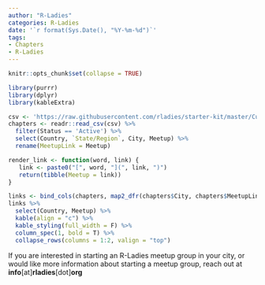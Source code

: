 ```yaml
---
author: "R-Ladies"
categories: R-Ladies
date: '`r format(Sys.Date(), "%Y-%m-%d")`'
tags:
- Chapters
- R-Ladies
---
```


```r
knitr::opts_chunk$set(collapse = TRUE)

library(purrr)
library(dplyr)
library(kableExtra)
```


```r
csv <- 'https://raw.githubusercontent.com/rladies/starter-kit/master/Current-Chapters.csv'
chapters <- readr::read_csv(csv) %>%
  filter(Status == 'Active') %>%
  select(Country, `State/Region`, City, Meetup) %>%
  rename(MeetupLink = Meetup)

```

```r

render_link <- function(word, link) {
   link <- paste0("[", word, "](", link, ")")
   return(tibble(Meetup = link))
}

links <- bind_cols(chapters, map2_dfr(chapters$City, chapters$MeetupLink, render_link))
links %>%
  select(Country, Meetup) %>%
  kable(align = "c") %>%
  kable_styling(full_width = F) %>%
  column_spec(1, bold = T) %>%
  collapse_rows(columns = 1:2, valign = "top")
```

If you are interested in starting an R-Ladies meetup group in your city, or would like more information about starting a meetup group, reach out at **info**[at]**rladies**[dot]**org**